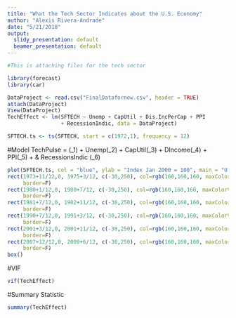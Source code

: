 ---
title: "What the Tech Sector Indicates about the U.S. Economy"
author: "Alexis Rivera-Andrade"
date: "5/21/2018"
output:
  slidy_presentation: default
  beamer_presentation: default
---

```{r setup, include=FALSE}
#This is attaching files for the tech sector

library(forecast)
library(car)

DataProject <- read.csv("FinalDatafornow.csv", header = TRUE)
attach(DataProject)
View(DataProject)
TechEffect <- lm(SFTECH ~ Unemp + CapUtil + Dis.IncPerCap + PPI
                 + RecessionIndic, data = DataProject)

SFTECH.ts <- ts(SFTECH, start = c(1972,1), frequency = 12)

```

#Model 
TechPulse  =  \(\beta_1\) + Unemp\(\beta_2\) + CapUtil\(\beta_3\) +  DIncome\(\beta_4\) + PPI\(\beta_5\) + & RecessionsIndic \(\beta_6\)



```{r cars, echo = TRUE}
plot(SFTECH.ts, col = "blue", ylab = "Index Jan 2000 = 100", main = "U.S. Tech Sector")
rect(1973+11/12,0, 1975+3/12, c(-30,250), col=rgb(160,160,160, maxColorValue=255, alpha=100),
     border=F)
rect(1980+1/12,0, 1980+7/12, c(-30,250), col=rgb(160,160,160, maxColorValue=255, alpha=100),
     border=F)
rect(1981+7/12,0, 1982+11/12, c(-30,250), col=rgb(160,160,160, maxColorValue=255, alpha=100),
     border=F)
rect(1990+7/12,0, 1991+3/12, c(-30,250), col=rgb(160,160,160, maxColorValue=255, alpha=100),
     border=F)
rect(2001+3/12,0, 2001+11/12, c(-30,250), col=rgb(160,160,160, maxColorValue=255, alpha=100),
     border=F)
rect(2007+12/12,0, 2009+6/12, c(-30,250), col=rgb(160,160,160, maxColorValue=255, alpha=100),
     border=F)
box()
```


#VIF
```{r}
vif(TechEffect)
```

#Summary Statistic
```{r pressure}
summary(TechEffect)
```

